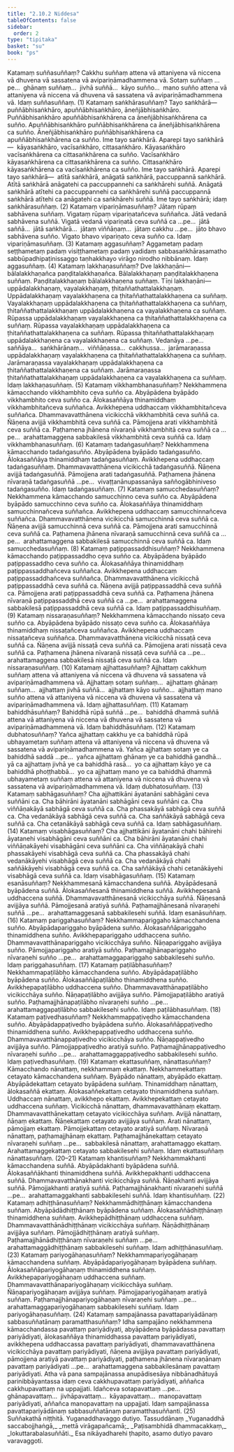 ```yaml
---
title: "2.10.2 Niddesa"
tableOfContents: false
sidebar:
  order: 2
type: "tipitaka"
basket: "su"
book: "ps"
---
```



<DynamicBreadcrumb />

<Division number="48" book="ps" bookNo="26" page="51">

<Paragraph number="1703" book="ps">
Katamaṃ <Emphasis>suññasuññaṃ?</Emphasis> Cakkhu suññaṃ attena vā attaniyena vā niccena vā dhuvena vā sassatena vā avipariṇāmadhammena vā. Sotaṃ suññaṃ …pe…  ghānaṃ suññaṃ…  jivhā suññā…  kāyo suñño…  mano suñño attena vā attaniyena vā niccena vā dhuvena vā sassatena vā avipariṇāmadhammena vā. Idaṃ suññasuññaṃ. (1)
</Paragraph>

<Paragraph number="1704" book="ps">
Katamaṃ <Emphasis>saṅkhārasuññaṃ?</Emphasis> Tayo saṅkhārā—  puññābhisaṅkhāro, apuññābhisaṅkhāro, āneñjābhisaṅkhāro. Puññābhisaṅkhāro apuññābhisaṅkhārena ca āneñjābhisaṅkhārena ca suñño. Apuññābhisaṅkhāro puññābhisaṅkhārena ca āneñjābhisaṅkhārena ca suñño. Āneñjābhisaṅkhāro puññābhisaṅkhārena ca apuññābhisaṅkhārena ca suñño. Ime tayo saṅkhārā.
</Paragraph>

<Paragraph number="1705" book="ps">
Aparepi tayo saṅkhārā—  kāyasaṅkhāro, vacīsaṅkhāro, cittasaṅkhāro. Kāyasaṅkhāro vacīsaṅkhārena ca cittasaṅkhārena ca suñño. Vacīsaṅkhāro kāyasaṅkhārena ca cittasaṅkhārena ca suñño. Cittasaṅkhāro kāyasaṅkhārena ca vacīsaṅkhārena ca suñño. Ime tayo saṅkhārā.
</Paragraph>

<Paragraph number="1706" book="ps">
Aparepi tayo saṅkhārā—  atītā saṅkhārā, anāgatā saṅkhārā, paccuppannā saṅkhārā. Atītā saṅkhārā anāgatehi ca paccuppannehi ca saṅkhārehi suññā. Anāgatā saṅkhārā atītehi ca paccuppannehi ca saṅkhārehi suññā paccuppannā saṅkhārā atītehi ca anāgatehi ca saṅkhārehi suññā. Ime tayo saṅkhārā; idaṃ saṅkhārasuññaṃ. (2)
</Paragraph>

<Paragraph number="1707" book="ps">
Katamaṃ <Emphasis>vipariṇāmasuññaṃ?</Emphasis> Jātaṃ rūpaṃ sabhāvena suññaṃ. Vigataṃ rūpaṃ vipariṇatañceva suññañca. Jātā vedanā sabhāvena suññā. Vigatā vedanā vipariṇatā ceva suññā ca …pe…  jātā saññā…  jātā saṅkhārā…  jātaṃ viññāṇaṃ…  jātaṃ cakkhu …pe…  jāto bhavo sabhāvena suñño. Vigato bhavo vipariṇato ceva suñño ca. Idaṃ vipariṇāmasuññaṃ. (3)
</Paragraph>

<Paragraph number="1708" book="ps">
Katamaṃ <Emphasis>aggasuññaṃ?</Emphasis> Aggametaṃ padaṃ seṭṭhametaṃ padaṃ visiṭṭhametaṃ padaṃ yadidaṃ sabbasaṅkhārasamatho sabbūpadhipaṭinissaggo taṇhakkhayo virāgo nirodho nibbānaṃ. Idaṃ aggasuññaṃ. (4)
</Paragraph>

<Paragraph number="1709" book="ps">
Katamaṃ <Emphasis>lakkhaṇasuññaṃ?</Emphasis> Dve lakkhaṇāni—  bālalakkhaṇañca paṇḍitalakkhaṇañca. Bālalakkhaṇaṃ paṇḍitalakkhaṇena suññaṃ. Paṇḍitalakkhaṇaṃ bālalakkhaṇena suññaṃ. Tīṇi lakkhaṇāni—  uppādalakkhaṇaṃ, vayalakkhaṇaṃ, ṭhitaññathattalakkhaṇaṃ. Uppādalakkhaṇaṃ vayalakkhaṇena ca ṭhitaññathattalakkhaṇena ca suññaṃ. Vayalakkhaṇaṃ uppādalakkhaṇena ca ṭhitaññathattalakkhaṇena ca suññaṃ, ṭhitaññathattalakkhaṇaṃ uppādalakkhaṇena ca vayalakkhaṇena ca suññaṃ.
</Paragraph>

<Paragraph number="1710" book="ps">
Rūpassa uppādalakkhaṇaṃ vayalakkhaṇena ca ṭhitaññathattalakkhaṇena ca suññaṃ. Rūpassa vayalakkhaṇaṃ uppādalakkhaṇena ca ṭhitaññathattalakkhaṇena ca suññaṃ. Rūpassa ṭhitaññathattalakkhaṇaṃ uppādalakkhaṇena ca vayalakkhaṇena ca suññaṃ. Vedanāya …pe…  saññāya…  saṅkhārānaṃ…  viññāṇassa…  cakkhussa…  jarāmaraṇassa uppādalakkhaṇaṃ vayalakkhaṇena ca ṭhitaññathattalakkhaṇena ca suññaṃ. Jarāmaraṇassa vayalakkhaṇaṃ uppādalakkhaṇena ca ṭhitaññathattalakkhaṇena ca suññaṃ. Jarāmaraṇassa ṭhitaññathattalakkhaṇaṃ uppādalakkhaṇena ca vayalakkhaṇena ca suññaṃ. Idaṃ lakkhaṇasuññaṃ. (5)
</Paragraph>

<Paragraph number="1711" book="ps">
Katamaṃ <Emphasis>vikkhambhanasuññaṃ?</Emphasis> Nekkhammena kāmacchando vikkhambhito ceva suñño ca. Abyāpādena byāpādo vikkhambhito ceva suñño ca. Ālokasaññāya thinamiddhaṃ vikkhambhitañceva suññañca. Avikkhepena uddhaccaṃ vikkhambhitañceva suññañca. Dhammavavatthānena vicikicchā vikkhambhitā ceva suññā ca. Ñāṇena avijjā vikkhambhitā ceva suññā ca. Pāmojjena arati vikkhambhitā ceva suññā ca. Paṭhamena jhānena nīvaraṇā vikkhambhitā ceva suññā ca …pe…  arahattamaggena sabbakilesā vikkhambhitā ceva suññā ca. Idaṃ vikkhambhanasuññaṃ. (6)
</Paragraph>

<Paragraph number="1712" book="ps">
Katamaṃ <Emphasis>tadaṅgasuññaṃ?</Emphasis> Nekkhammena kāmacchando tadaṅgasuñño. Abyāpādena byāpādo tadaṅgasuñño. Ālokasaññāya thinamiddhaṃ tadaṅgasuññaṃ. Avikkhepena uddhaccaṃ tadaṅgasuññaṃ. Dhammavavatthānena vicikicchā tadaṅgasuññā. Ñāṇena avijjā tadaṅgasuññā. Pāmojjena arati tadaṅgasuññā. Paṭhamena jhānena nīvaraṇā tadaṅgasuññā …pe…  vivaṭṭanānupassanāya saññogābhiniveso tadaṅgasuñño. Idaṃ tadaṅgasuññaṃ. (7)
</Paragraph>

<Paragraph number="1713" book="ps">
Katamaṃ <Emphasis>samucchedasuññaṃ?</Emphasis> Nekkhammena kāmacchando samucchinno ceva suñño ca. Abyāpādena byāpādo samucchinno ceva suñño ca. Ālokasaññāya thinamiddhaṃ samucchinnañceva suññañca. Avikkhepena uddhaccaṃ samucchinnañceva suññañca. Dhammavavatthānena vicikicchā samucchinnā ceva suññā ca. Ñāṇena avijjā samucchinnā ceva suññā ca. Pāmojjena arati samucchinnā ceva suññā ca. Paṭhamena jhānena nīvaraṇā samucchinnā ceva suññā ca …pe…  arahattamaggena sabbakilesā samucchinnā ceva suññā ca. Idaṃ samucchedasuññaṃ. (8)
</Paragraph>

<Paragraph number="1714" book="ps">
Katamaṃ <Emphasis>paṭippassaddhisuññaṃ?</Emphasis> Nekkhammena kāmacchando paṭippassaddho ceva suñño ca. Abyāpādena byāpādo paṭippassaddho ceva suñño ca. Ālokasaññāya thinamiddhaṃ paṭippassaddhañceva suññañca. Avikkhepena uddhaccaṃ paṭippassaddhañceva suññañca. Dhammavavatthānena vicikicchā paṭippassaddhā ceva suññā ca. Ñāṇena avijjā paṭippassaddhā ceva suññā ca. Pāmojjena arati paṭippassaddhā ceva suññā ca. Paṭhamena jhānena nīvaraṇā paṭippassaddhā ceva suññā ca …pe…  arahattamaggena sabbakilesā paṭippassaddhā ceva suññā ca. Idaṃ paṭippassaddhisuññaṃ. (9)
</Paragraph>

<Paragraph number="1715" book="ps">
Katamaṃ <Emphasis>nissaraṇasuññaṃ?</Emphasis> Nekkhammena kāmacchando nissaṭo ceva suñño ca. Abyāpādena byāpādo nissaṭo ceva suñño ca. Ālokasaññāya thinamiddhaṃ nissaṭañceva suññañca. Avikkhepena uddhaccaṃ nissaṭañceva suññañca. Dhammavavatthānena vicikicchā nissaṭā ceva suññā ca. Ñāṇena avijjā nissaṭā ceva suññā ca. Pāmojjena arati nissaṭā ceva suññā ca. Paṭhamena jhānena nīvaraṇā nissaṭā ceva suññā ca …pe…  arahattamaggena sabbakilesā nissaṭā ceva suññā ca. Idaṃ nissaraṇasuññaṃ. (10)
</Paragraph>

<Paragraph number="1716" book="ps">
Katamaṃ <Emphasis>ajjhattasuññaṃ?</Emphasis> Ajjhattaṃ cakkhuṃ suññaṃ attena vā attaniyena vā niccena vā dhuvena vā sassatena vā avipariṇāmadhammena vā. Ajjhattaṃ sotaṃ suññaṃ…  ajjhattaṃ ghānaṃ suññaṃ…  ajjhattaṃ jivhā suññā…  ajjhattaṃ kāyo suñño…  ajjhattaṃ mano suñño attena vā attaniyena vā niccena vā dhuvena vā sassatena vā avipariṇāmadhammena vā. Idaṃ ajjhattasuññaṃ. (11)
</Paragraph>

<Paragraph number="1717" book="ps">
Katamaṃ <Emphasis>bahiddhāsuññaṃ?</Emphasis> Bahiddhā rūpā suññā …pe…  bahiddhā dhammā suññā attena vā attaniyena vā niccena vā dhuvena vā sassatena vā avipariṇāmadhammena vā. Idaṃ bahiddhāsuññaṃ. (12)
</Paragraph>

<Paragraph number="1718" book="ps">
Katamaṃ <Emphasis>dubhatosuññaṃ?</Emphasis> Yañca ajjhattaṃ cakkhu ye ca bahiddhā rūpā ubhayametaṃ suññaṃ attena vā attaniyena vā niccena vā dhuvena vā sassatena vā avipariṇāmadhammena vā. Yañca ajjhattaṃ sotaṃ ye ca bahiddhā saddā …pe…  yañca ajjhattaṃ ghānaṃ ye ca bahiddhā gandhā…  yā ca ajjhattaṃ jivhā ye ca bahiddhā rasā…  yo ca ajjhattaṃ kāyo ye ca bahiddhā phoṭṭhabbā…  yo ca ajjhattaṃ mano ye ca bahiddhā dhammā ubhayametaṃ suññaṃ attena vā attaniyena vā niccena vā dhuvena vā sassatena vā avipariṇāmadhammena vā. Idaṃ dubhatosuññaṃ. (13)
</Paragraph>

<Paragraph number="1719" book="ps">
Katamaṃ <Emphasis>sabhāgasuññaṃ?</Emphasis> Cha ajjhattikāni āyatanāni sabhāgāni ceva suññāni ca. Cha bāhirāni āyatanāni sabhāgāni ceva suññāni ca. Cha viññāṇakāyā sabhāgā ceva suññā ca. Cha phassakāyā sabhāgā ceva suññā ca. Cha vedanākāyā sabhāgā ceva suññā ca. Cha saññākāyā sabhāgā ceva suññā ca. Cha cetanākāyā sabhāgā ceva suññā ca. Idaṃ sabhāgasuññaṃ. (14)
</Paragraph>

<Paragraph number="1720" book="ps">
Katamaṃ <Emphasis>visabhāgasuññaṃ?</Emphasis> Cha ajjhattikāni āyatanāni chahi bāhirehi āyatanehi visabhāgāni ceva suññāni ca. Cha bāhirāni āyatanāni chahi viññāṇakāyehi visabhāgāni ceva suññāni ca. Cha viññāṇakāyā chahi phassakāyehi visabhāgā ceva suññā ca. Cha phassakāyā chahi vedanākāyehi visabhāgā ceva suññā ca. Cha vedanākāyā chahi saññākāyehi visabhāgā ceva suññā ca. Cha saññākāyā chahi cetanākāyehi visabhāgā ceva suññā ca. Idaṃ visabhāgasuññaṃ. (15)
</Paragraph>

<Paragraph number="1721" book="ps">
Katamaṃ <Emphasis>esanāsuññaṃ?</Emphasis> Nekkhammesanā kāmacchandena suññā. Abyāpādesanā byāpādena suññā. Ālokasaññesanā thinamiddhena suññā. Avikkhepesanā uddhaccena suññā. Dhammavavatthānesanā vicikicchāya suññā. Ñāṇesanā avijjāya suññā. Pāmojjesanā aratiyā suññā. Paṭhamajjhānesanā nīvaraṇehi suññā …pe…  arahattamaggesanā sabbakilesehi suññā. Idaṃ esanāsuññaṃ. (16)
</Paragraph>

<Paragraph number="1722" book="ps">
Katamaṃ <Emphasis>pariggahasuññaṃ?</Emphasis> Nekkhammapariggaho kāmacchandena suñño. Abyāpādapariggaho byāpādena suñño. Ālokasaññāpariggaho thinamiddhena suñño. Avikkhepapariggaho uddhaccena suñño. Dhammavavatthānapariggaho vicikicchāya suñño. Ñāṇapariggaho avijjāya suñño. Pāmojjapariggaho aratiyā suñño. Paṭhamajjhānapariggaho nīvaraṇehi suñño …pe…  arahattamaggapariggaho sabbakilesehi suñño. Idaṃ pariggahasuññaṃ. (17)
</Paragraph>

<Paragraph number="1723" book="ps">
Katamaṃ <Emphasis>paṭilābhasuññaṃ?</Emphasis> Nekkhammapaṭilābho kāmacchandena suñño. Abyāpādapaṭilābho byāpādena suñño. Ālokasaññāpaṭilābho thinamiddhena suñño. Avikkhepapaṭilābho uddhaccena suñño. Dhammavavatthānapaṭilābho vicikicchāya suñño. Ñāṇapaṭilābho avijjāya suñño. Pāmojjapaṭilābho aratiyā suñño. Paṭhamajjhānapaṭilābho nīvaraṇehi suñño …pe…  arahattamaggapaṭilābho sabbakilesehi suñño. Idaṃ paṭilābhasuññaṃ. (18)
</Paragraph>

<Paragraph number="1724" book="ps">
Katamaṃ <Emphasis>paṭivedhasuññaṃ?</Emphasis> Nekkhammappaṭivedho kāmacchandena suñño. Abyāpādappaṭivedho byāpādena suñño. Ālokasaññāppaṭivedho thinamiddhena suñño. Avikkhepappaṭivedho uddhaccena suñño. Dhammavavatthānappaṭivedho vicikicchāya suñño. Ñāṇappaṭivedho avijjāya suñño. Pāmojjappaṭivedho aratiyā suñño. Paṭhamajjhānappaṭivedho nīvaraṇehi suñño …pe…  arahattamaggappaṭivedho sabbakilesehi suñño. Idaṃ paṭivedhasuññaṃ. (19)
</Paragraph>

<Paragraph number="1725" book="ps">
Katamaṃ <Emphasis>ekattasuññaṃ, nānattasuññaṃ?</Emphasis> Kāmacchando nānattaṃ, nekkhammaṃ ekattaṃ. Nekkhammekattaṃ cetayato kāmacchandena suññaṃ. Byāpādo nānattaṃ, abyāpādo ekattaṃ. Abyāpādekattaṃ cetayato byāpādena suññaṃ. Thinamiddhaṃ nānattaṃ, ālokasaññā ekattaṃ. Ālokasaññekattaṃ cetayato thinamiddhena suññaṃ. Uddhaccaṃ nānattaṃ, avikkhepo ekattaṃ. Avikkhepekattaṃ cetayato uddhaccena suññaṃ. Vicikicchā nānattaṃ, dhammavavatthānaṃ ekattaṃ. Dhammavavatthānekattaṃ cetayato vicikicchāya suññaṃ. Avijjā nānattaṃ, ñāṇaṃ ekattaṃ. Ñāṇekattaṃ cetayato avijjāya suññaṃ. Arati nānattaṃ, pāmojjaṃ ekattaṃ. Pāmojjekattaṃ cetayato aratiyā suññaṃ. Nīvaraṇā nānattaṃ, paṭhamajjhānaṃ ekattaṃ. Paṭhamajjhānekattaṃ cetayato nīvaraṇehi suññaṃ …pe…  sabbakilesā nānattaṃ, arahattamaggo ekattaṃ. Arahattamaggekattaṃ cetayato sabbakilesehi suññaṃ. Idaṃ ekattasuññaṃ nānattasuññaṃ. (20–21)
</Paragraph>

<Paragraph number="1726" book="ps">
Katamaṃ <Emphasis>khantisuññaṃ?</Emphasis> Nekkhammakhanti kāmacchandena suññā. Abyāpādakhanti byāpādena suññā. Ālokasaññākhanti thinamiddhena suññā. Avikkhepakhanti uddhaccena suññā. Dhammavavatthānakhanti vicikicchāya suññā. Ñāṇakhanti avijjāya suññā. Pāmojjakhanti aratiyā suññā. Paṭhamajjhānakhanti nīvaraṇehi suññā …pe…  arahattamaggakhanti sabbakilesehi suññā. Idaṃ khantisuññaṃ. (22)
</Paragraph>

<Paragraph number="1727" book="ps">
Katamaṃ <Emphasis>adhiṭṭhānasuññaṃ?</Emphasis> Nekkhammādhiṭṭhānaṃ kāmacchandena suññaṃ. Abyāpādādhiṭṭhānaṃ byāpādena suññaṃ. Ālokasaññādhiṭṭhānaṃ thinamiddhena suññaṃ. Avikkhepādhiṭṭhānaṃ uddhaccena suññaṃ. Dhammavavatthānādhiṭṭhānaṃ vicikicchāya suññaṃ. Ñāṇādhiṭṭhānaṃ avijjāya suññaṃ. Pāmojjādhiṭṭhānaṃ aratiyā suññaṃ. Paṭhamajjhānādhiṭṭhānaṃ nīvaraṇehi suññaṃ …pe…  arahattamaggādhiṭṭhānaṃ sabbakilesehi suññaṃ. Idaṃ adhiṭṭhānasuññaṃ. (23)
</Paragraph>

<Paragraph number="1728" book="ps">
Katamaṃ <Emphasis>pariyogāhaṇasuññaṃ?</Emphasis> Nekkhammapariyogāhaṇaṃ kāmacchandena suññaṃ. Abyāpādapariyogāhaṇaṃ byāpādena suññaṃ. Ālokasaññāpariyogāhaṇaṃ thinamiddhena suññaṃ. Avikkhepapariyogāhaṇaṃ uddhaccena suññaṃ. Dhammavavatthānapariyogāhaṇaṃ vicikicchāya suññaṃ. Ñāṇapariyogāhaṇaṃ avijjāya suññaṃ. Pāmojjapariyogāhaṇaṃ aratiyā suññaṃ. Paṭhamajjhānapariyogāhaṇaṃ nīvaraṇehi suññaṃ …pe…  arahattamaggapariyogāhaṇaṃ sabbakilesehi suññaṃ. Idaṃ pariyogāhaṇasuññaṃ. (24)
</Paragraph>

<Paragraph number="1729" book="ps">
Katamaṃ <Emphasis>sampajānassa pavattapariyādānaṃ sabbasuññatānaṃ paramatthasuññaṃ?</Emphasis> Idha sampajāno nekkhammena kāmacchandassa pavattaṃ pariyādiyati, abyāpādena byāpādassa pavattaṃ pariyādiyati, ālokasaññāya thinamiddhassa pavattaṃ pariyādiyati, avikkhepena uddhaccassa pavattaṃ pariyādiyati, dhammavavatthānena vicikicchāya pavattaṃ pariyādiyati, ñāṇena avijjāya pavattaṃ pariyādiyati, pāmojjena aratiyā pavattaṃ pariyādiyati, paṭhamena jhānena nīvaraṇānaṃ pavattaṃ pariyādiyati …pe…  arahattamaggena sabbakilesānaṃ pavattaṃ pariyādiyati. Atha vā pana sampajānassa anupādisesāya nibbānadhātuyā parinibbāyantassa idaṃ ceva cakkhupavattaṃ pariyādiyati, aññañca cakkhupavattaṃ na uppajjati. Idañceva sotapavattaṃ …pe…  ghānapavattaṃ…  jivhāpavattaṃ…  kāyapavattaṃ…  manopavattaṃ pariyādiyati, aññañca manopavattaṃ na uppajjati. Idaṃ sampajānassa pavattapariyādānaṃ sabbasuññatānaṃ paramatthasuññanti. (25)

</Paragraph>
</Division>

<Paragraph number="1730" type="center" book="ps">
Suññakathā niṭṭhitā.



</Paragraph>

<Paragraph number="1731" type="center" book="ps">
Yuganaddhavaggo dutiyo.



</Paragraph>

<Paragraph number="1732" type="center" book="ps">
Tassuddānaṃ


</Paragraph>

<Paragraph number="1733" type="verses" book="ps">
_Yuganaddhā saccabojjhaṅgā,_  
_mettā virāgapañcamā;_  
_Paṭisambhidā dhammacakkaṃ,_  
_lokuttarabalasuññāti._  


</Paragraph>

<Paragraph number="1734" type="center" book="ps">
Esa nikāyadharehi ṭhapito, asamo dutiyo pavaro varavaggoti.
</Paragraph>